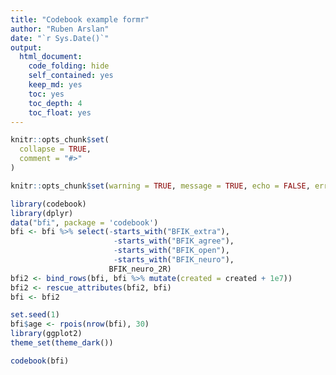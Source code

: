 ```yaml
---
title: "Codebook example formr"
author: "Ruben Arslan"
date: "`r Sys.Date()`"
output:
  html_document:
    code_folding: hide
    self_contained: yes
    keep_md: yes
    toc: yes
    toc_depth: 4
    toc_float: yes
---
```



```r
knitr::opts_chunk$set(
  collapse = TRUE,
  comment = "#>"
)
```


```r
knitr::opts_chunk$set(warning = TRUE, message = TRUE, echo = FALSE, error = TRUE)

library(codebook)
library(dplyr)
data("bfi", package = 'codebook')
bfi <- bfi %>% select(-starts_with("BFIK_extra"),
                       -starts_with("BFIK_agree"),
                       -starts_with("BFIK_open"),
                       -starts_with("BFIK_neuro"),
                      BFIK_neuro_2R)
bfi2 <- bind_rows(bfi, bfi %>% mutate(created = created + 1e7))
bfi2 <- rescue_attributes(bfi2, bfi)
bfi <- bfi2

set.seed(1)
bfi$age <- rpois(nrow(bfi), 30)
library(ggplot2)
theme_set(theme_dark())
```

```r
codebook(bfi)
```

